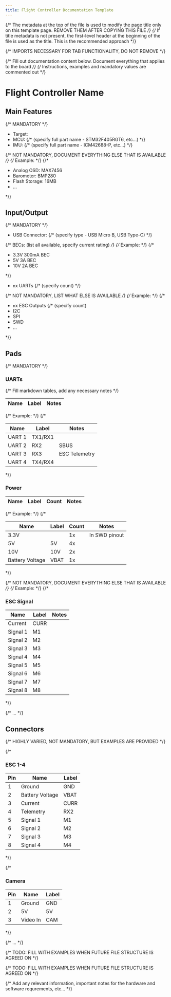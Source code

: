 ```yaml
---
title: Flight Controller Documentation Template
---
```


{/* The metadata at the top of the file is used to modify the page title only on this template page. REMOVE THEM AFTER COPYING THIS FILE */}
{/* If title metadata is not present, the first-level header at the beginning of the file is used as the title. This is the recommended approach */}


{/* IMPORTS NECESSARY FOR TAB FUNCTIONALITY, DO NOT REMOVE */}

{/* Fill out documentation content below. Document everything that applies to the board */}
{/* Instructions, examples and mandatory values are commented out */}

# Flight Controller Name

<Tabs>

<TabItem value="specifications" label="Specifications" default>

## Main Features

{/* MANDATORY */}

- Target:
- MCU: {/* (specify full part name - STM32F405RGT6, etc...) */}
- IMU: {/* (specify full part name - ICM42688-P, etc...) */}

{/* NOT MANDATORY, DOCUMENT EVERYTHING ELSE THAT IS AVAILABLE */}
{/* Example: */}
{/\*

- Analog OSD: MAX7456
- Barometer: BMP280
- Flash Storage: 16MB
- ...

\*/}

## Input/Output

{/* MANDATORY */}

- USB Connector: {/* (specify type - USB Micro B, USB Type-C) */}

{/* BECs: (list all available, specify current rating) */}
{/* Example: */}
{/\*

- 3.3V 300mA BEC
- 5V 3A BEC
- 10V 2A BEC

\*/}

- `n`x UARTs {/* (specify count) */}

{/* NOT MANDATORY, LIST WHAT ELSE IS AVAILABLE */}
{/* Example: */}
{/\*

- `n`x ESC Outputs {/\* (specify count)
- I2C
- SPI
- SWD
- ...

\*/}

## Pads

{/* MANDATORY */}

### UARTs

{/* Fill markdown tables, add any necessary notes */}

| Name | Label | Notes |
| ---- | ----- | ----- |

{/* Example: */}
{/\*

| Name   | Label   | Notes         |
| ------ | ------- | ------------- |
| UART 1 | TX1/RX1 |               |
| UART 2 | RX2     | SBUS          |
| UART 3 | RX3     | ESC Telemetry |
| UART 4 | TX4/RX4 |               |

\*/}

### Power

| Name | Label | Count | Notes |
| ---- | ----- | ----- | ----- |

{/* Example: */}
{/\*

| Name            | Label | Count | Notes         |
| --------------- | ----- | ----- | ------------- |
| 3.3V            |       | 1x    | In SWD pinout |
| 5V              | 5V    | 4x    |               |
| 10V             | 10V   | 2x    |               |
| Battery Voltage | VBAT  | 1x    |               |

\*/}

{/* NOT MANDATORY, DOCUMENT EVERYTHING ELSE THAT IS AVAILABLE */}
{/* Example: */}
{/\*

### ESC Signal

| Name     | Label | Notes |
| -------- | ----- | ----- |
| Current  | CURR  |       |
| Signal 1 | M1    |       |
| Signal 2 | M2    |       |
| Signal 3 | M3    |       |
| Signal 4 | M4    |       |
| Signal 5 | M5    |       |
| Signal 6 | M6    |       |
| Signal 7 | M7    |       |
| Signal 8 | M8    |       |

\*/}

{/* ... */}

## Connectors

{/* HIGHLY VARIED, NOT MANDATORY, BUT EXAMPLES ARE PROVIDED */}

{/\*

### ESC 1-4

| Pin | Name            | Label |
| --- | --------------- | ----- |
| 1   | Ground          | GND   |
| 2   | Battery Voltage | VBAT  |
| 3   | Current         | CURR  |
| 4   | Telemetry       | RX2   |
| 5   | Signal 1        | M1    |
| 6   | Signal 2        | M2    |
| 7   | Signal 3        | M3    |
| 8   | Signal 4        | M4    |

\*/}

{/\*

### Camera

| Pin | Name     | Label |
| --- | -------- | ----- |
| 1   | Ground   | GND   |
| 2   | 5V       | 5V    |
| 3   | Video In | CAM   |

\*/}

{/* ... */}

</TabItem>

<TabItem value="wiring" label="Wiring Diagrams">

{/* TODO: FILL WITH EXAMPLES WHEN FUTURE FILE STRUCTURE IS AGREED ON */}

</TabItem>

<TabItem value="photos" label="Photos">

{/* TODO: FILL WITH EXAMPLES WHEN FUTURE FILE STRUCTURE IS AGREED ON */}

</TabItem>

<TabItem value="notes" label="Notes">

{/* Add any relevant information, important notes for the hardware and software requrements, etc... */}

</TabItem>
	
</Tabs>

